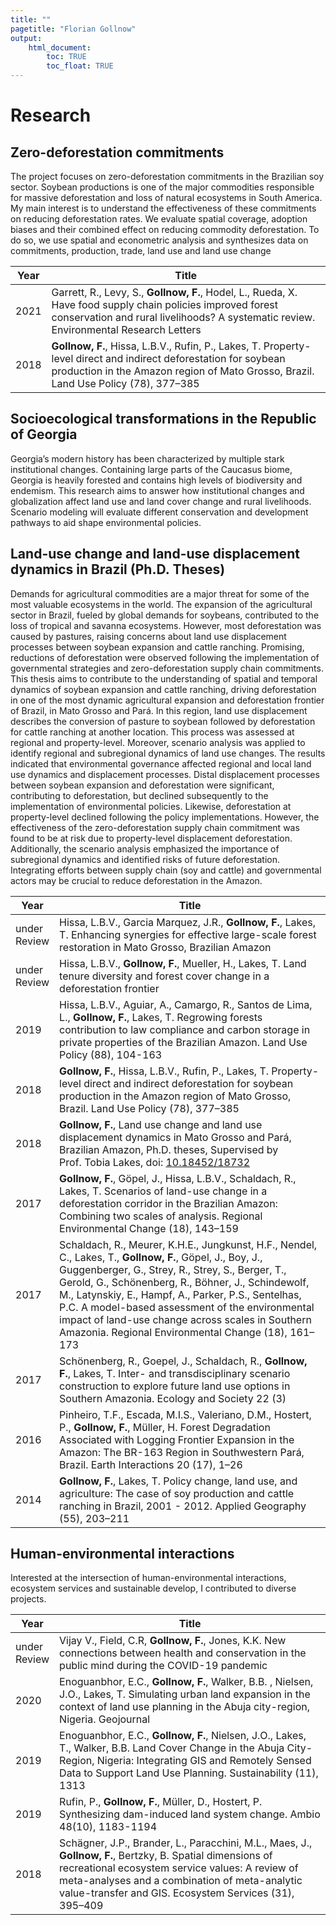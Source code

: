```yaml
---
title: ""
pagetitle: "Florian Gollnow"
output: 
    html_document:
        toc: TRUE
        toc_float: TRUE
---
```

<link rel="stylesheet" href="styles.css" type="text/css">
<link rel="stylesheet" href="academicicons/css/academicons.min.css"/>

# Research  

## Zero-deforestation commitments
The project focuses on zero-deforestation commitments in the Brazilian  soy sector. Soybean productions is one of the major commodities responsible for massive deforestation and loss of natural ecosystems in South America. My main interest is to understand the effectiveness of these commitments on reducing deforestation rates. We evaluate spatial coverage, adoption biases and their combined effect on reducing commodity deforestation. To do so, we use spatial and econometric analysis and synthesizes data on commitments, production, trade, land use and land use change

Year | Title
-----|---------------------------------------------
2021 | Garrett, R., Levy, S., **Gollnow, F.**, Hodel, L., Rueda, X. Have food supply chain policies improved forest conservation and rural livelihoods? A systematic review. Environmental Research Letters
2018 | **Gollnow, F.**, Hissa, L.B.V., Rufin, P., Lakes, T. Property-level direct and indirect deforestation for soybean production in the Amazon region of Mato Grosso, Brazil. Land Use Policy (78), 377–385
  
\newline 
  
## Socioecological transformations in the Republic of Georgia
Georgia’s modern history has been characterized by multiple stark institutional changes. Containing large parts of the Caucasus biome, Georgia is heavily forested and contains high levels of biodiversity and endemism. This research aims to answer how institutional changes and globalization affect land use and land cover change and rural livelihoods. Scenario modeling will evaluate different conservation and development pathways to aid shape environmental policies. 
  

  
## Land-use change and land-use displacement dynamics in Brazil (Ph.D. Theses)
Demands for agricultural commodities are a major threat for some of the most valuable ecosystems in the world. The expansion of the agricultural sector in Brazil, fueled by global demands for soybeans, contributed to the loss of tropical and savanna ecosystems. However, most deforestation was caused by pastures, raising concerns about land use displacement processes between soybean expansion and cattle ranching. Promising, reductions of deforestation were observed following the implementation of governmental strategies and zero-deforestation supply chain commitments. This thesis aims to contribute to the understanding of spatial and temporal dynamics of soybean expansion and cattle ranching, driving deforestation in one of the most dynamic agricultural expansion and deforestation frontier of Brazil, in Mato Grosso and Pará. In this region, land use displacement describes the conversion of pasture to soybean followed by deforestation for cattle ranching at another location. This process was assessed at regional and property-level. Moreover, scenario analysis was applied to identify regional and subregional dynamics of land use changes. The results indicated that environmental governance affected regional and local land use dynamics and displacement processes. Distal displacement processes between soybean expansion and deforestation were significant, contributing to deforestation, but declined subsequently to the implementation of environmental policies. Likewise, deforestation at property-level declined following the policy implementations. However, the effectiveness of the zero-deforestation supply chain commitment was found to be at risk due to property-level displacement deforestation. Additionally, the scenario analysis emphasized the importance of subregional dynamics and identified risks of future deforestation. Integrating efforts between supply chain (soy and cattle) and governmental actors may be crucial to reduce deforestation in the Amazon.

Year | Title
-----|---------------------------------------------
under Review | Hissa, L.B.V., Garcia Marquez, J.R., **Gollnow, F.**, Lakes, T. Enhancing synergies for effective large-scale forest restoration in Mato Grosso, Brazilian Amazon
under Review | Hissa, L.B.V., **Gollnow, F.**, Mueller, H., Lakes, T. Land tenure diversity and forest cover change in a deforestation frontier
2019 | Hissa, L.B.V., Aguiar, A., Camargo, R., Santos de Lima, L., **Gollnow, F.**, Lakes, T. Regrowing forests contribution to law compliance and carbon storage in private properties of the Brazilian Amazon. Land Use Policy (88), 104-163
2018 | **Gollnow, F.**, Hissa, L.B.V., Rufin, P., Lakes, T. Property-level direct and indirect deforestation for soybean production in the Amazon region of Mato Grosso, Brazil. Land Use Policy (78), 377–385
2018 | **Gollnow, F.**, Land use change and land use displacement dynamics in Mato Grosso and Pará, Brazilian Amazon, Ph.D. theses, Supervised by Prof. Tobia Lakes, doi: [10.18452/18732](https://doi.org/10.18452/18732)
2017 | **Gollnow, F.**, Göpel, J., Hissa, L.B.V., Schaldach, R., Lakes, T. Scenarios of land-use change in a deforestation corridor in the Brazilian Amazon: Combining two scales of analysis. Regional Environmental Change (18), 143–159
2017 | Schaldach, R., Meurer, K.H.E., Jungkunst, H.F., Nendel, C., Lakes, T., **Gollnow, F.**, Göpel, J., Boy, J., Guggenberger, G., Strey, R., Strey, S., Berger, T., Gerold, G., Schönenberg, R., Böhner, J., Schindewolf, M., Latynskiy, E., Hampf, A., Parker, P.S., Sentelhas, P.C. A model-based assessment of the environmental impact of land-use change across scales in Southern Amazonia. Regional Environmental Change (18), 161–173
2017 | Schönenberg, R., Goepel, J., Schaldach, R., **Gollnow, F.**, Lakes, T. Inter- and transdisciplinary scenario construction to explore future land use options in Southern Amazonia. Ecology and Society 22 (3)
2016 | Pinheiro, T.F., Escada, M.I.S., Valeriano, D.M., Hostert, P., **Gollnow, F.**, Müller, H. Forest Degradation Associated with Logging Frontier Expansion in the Amazon: The BR-163 Region in Southwestern Pará, Brazil. Earth Interactions 20 (17), 1–26
2014 | **Gollnow, F.**, Lakes, T. Policy change, land use, and agriculture: The case of soy production and cattle ranching in Brazil, 2001 - 2012. Applied Geography (55), 203–211
  

## Human-environmental interactions  
Interested at the intersection of human-environmental interactions, ecosystem services and sustainable develop, I contributed to diverse projects.

Year | Title
-----|---------------------------------------------
under Review | Vijay V., Field, C.R, **Gollnow, F.**, Jones, K.K. New connections between health and conservation in the public mind during the COVID-19 pandemic
2020 | Enoguanbhor, E.C., **Gollnow, F.**, Walker, B.B. , Nielsen, J.O., Lakes, T. Simulating urban land expansion in the context of land use planning in the Abuja city-region, Nigeria. Geojournal 
2019 | Enoguanbhor, E.C., **Gollnow, F.**, Nielsen, J.O., Lakes, T., Walker, B.B. Land Cover Change in the Abuja City-Region, Nigeria: Integrating GIS and Remotely Sensed Data to Support Land Use Planning. Sustainability (11), 1313
2019 | Rufin, P., **Gollnow, F.**, Müller, D., Hostert, P. Synthesizing dam-induced land system change. Ambio 48(10), 1183-1194
2018 | Schägner, J.P., Brander, L., Paracchini, M.L., Maes, J., **Gollnow, F.**, Bertzky, B. Spatial dimensions of recreational ecosystem service values: A review of meta-analyses and a combination of meta-analytic value-transfer and GIS. Ecosystem Services (31), 395–409





